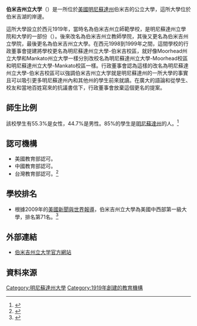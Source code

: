 {{Infobox University
| Name =伯米吉州立大学
| native_name =Bemidji State University
| SealImage =Bemidji State University-Campus.jpg
| SealInfo =
| Motto =
| Established =1919年
| Type =
| President =Dr. Jon Quistgaard
| Chancellor =
| Location =[[美國|美國]][[明尼蘇達州|明尼蘇達州]]
| Campus =
| AreaTotal =
| Department =
| Staff =246
| Faculty =
| Professor =
| Associate Professor =
| Assistant Professor =
| Lecturer =
| Student =5,020
| Undergraduate =4,463
| Postgraduate =437
| Adult education =
| Distance education =
| 4-year technological program =
| 2-year technological program =
| Affiliations =
| Colors =綠色及白色
| Website =http://www.bemidjistate.edu/
}}
'''伯米吉州立大学'''（{{lang-en|Bemidji State University}}）是一所位於[[美國|美國]][[明尼蘇達州|明尼蘇達州]]伯米吉的公立大學，這所大學位於伯米吉湖的岸邊。

這所大學設立於西元1919年，當時名為伯米吉州立師範學校，是明尼蘇達州立學院和大學的一部份（{{lang-en|Minnesota State Colleges and Universities (MnSCU)}}）。後來改名為伯米吉州立教師學院，其後又更名為伯米吉州立學院，最後更名為伯米吉州立大學。在西元1998到1999年之間，這間學校的行政董事會提建將學校更名為明尼蘇達州立大學-伯米吉校區，就好像Moorhead州立大學和Mankato州立大學一樣分別改校名為明尼蘇達州立大學-Moorhead校區和明尼蘇達州立大學-Mankato校區一樣。行政董事會認為這樣的改名為明尼蘇達州立大學-伯米吉校區可以強調伯米吉州立大学就是明尼蘇達州的一所大學的事實且可以吸引更多明尼蘇達州內和其他州的學生前來就讀。在廣大的語論和從學生、校友和當地百姓寫來的抗議書信下，行政董事會放棄這個更名的提案。

== 師生比例 ==
該校學生有55.3%是女性，44.7%是男性。85%的學生是[[明尼蘇達州|明尼蘇達州]]的人。<ref>{{cite web |url=http://www.bemidjistate.edu/about/quick_takes/ |title=存档副本 |accessdate=2009-09-03 |deadurl=yes |archiveurl=https://web.archive.org/web/20100527090101/http://www.bemidjistate.edu/about/quick_takes/ |archivedate=2010-05-27 }}</ref>

== 認可機構 ==
*美國教育部認可。
*中國教育部認可。
*台灣教育部認可。<ref>{{cite web |url=http://www.ustudy.org.tw/USACOLLEGE/college/MN.htm |title=存档副本 |accessdate=2009-11-13 |deadurl=yes |archiveurl=https://web.archive.org/web/20081022224201/http://www.ustudy.org.tw/USACOLLEGE/college/MN.htm |archivedate=2008-10-22 }}</ref>

== 學校排名 ==
*根據2009年的[[美國新聞與世界報導|美國新聞與世界報導]]，伯米吉州立大學為美國中西部第一級大學，排名第71名。<ref>{{Cite web |url=http://colleges.usnews.rankingsandreviews.com/best-colleges/bemidji-mn/bemidji-state-2336 |title=存档副本 |accessdate=2009-09-03 |archive-date=2009-08-30 |archive-url=https://web.archive.org/web/20090830224848/http://colleges.usnews.rankingsandreviews.com/best-colleges/bemidji-mn/bemidji-state-2336 |dead-url=no }}</ref>

==外部連結==
*[http://www.bemidjistate.edu/ 伯米吉州立大学官方網站]{{Wayback|url=http://www.bemidjistate.edu/ |date=20090825195640 }}

==資料來源==
<references/>
{{明尼苏达州的大学和学院}}
{{DEFAULTSORT:Bemidji State University}}
[[Category:明尼蘇達州大學|Category:明尼蘇達州大學]]
[[Category:1919年創建的教育機構|Category:1919年創建的教育機構]]
